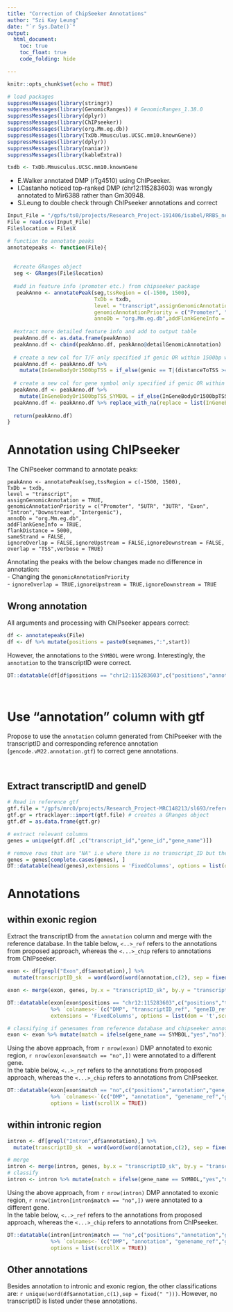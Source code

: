 ```yaml
---
title: "Correction of ChipSeeker Annotations"
author: "Szi Kay Leung"
date: "`r Sys.Date()`"
output: 
  html_document:
    toc: true
    toc_float: true
    code_folding: hide

---
```


```r
knitr::opts_chunk$set(echo = TRUE)

# load packages
suppressMessages(library(stringr))
suppressMessages(library(GenomicRanges)) # GenomicRanges_1.38.0
suppressMessages(library(dplyr))
suppressMessages(library(ChIPseeker))
suppressMessages(library(org.Mm.eg.db))
suppressMessages(library(TxDb.Mmusculus.UCSC.mm10.knownGene))
suppressMessages(library(dplyr))
suppressMessages(library(naniar))
suppressMessages(library(kableExtra))

txdb <- TxDb.Mmusculus.UCSC.mm10.knownGene
```

- E.Walker annotated DMP (rTg4510) using ChIPseeker. 
- I.Castanho noticed top-ranked DMP (chr12:115283603) was wrongly annotated to Mir6388 rather than Gm30948.
- S.Leung to double check through ChIPseeker annotations and correct

```r
Input_File = "/gpfs/ts0/projects/Research_Project-191406/isabel/RRBS_new/DMPs/rTg4510//DMPsInteractionModel_rTg4510_sig_genotype.csv"
File = read.csv(Input_File)
File$location = File$X

# function to annotate peaks
annotatepeaks <- function(File){
  
  
  #create GRanges object
  seg <- GRanges(File$location)
  
  #add in feature info (promoter etc.) from chipseeker package
   peakAnno <- annotatePeak(seg,tssRegion = c(-1500, 1500),
                            TxDb = txdb,
                            level = "transcript",assignGenomicAnnotation = TRUE,
                            genomicAnnotationPriority = c("Promoter", "5UTR", "3UTR", "Exon", "Intron","Downstream", "Intergenic"),
                            annoDb = "org.Mm.eg.db",addFlankGeneInfo = FALSE,flankDistance = 5000,sameStrand = FALSE,ignoreOverlap = FALSE,ignoreUpstream = FALSE,ignoreDownstream = FALSE,overlap = "TSS",verbose = TRUE)
  
  #extract more detailed feature info and add to output table
  peakAnno.df <- as.data.frame(peakAnno)
  peakAnno.df <- cbind(peakAnno.df, peakAnno@detailGenomicAnnotation)
  
  # create a new col for T/F only specified if genic OR within 1500bp window of tss
  peakAnno.df <- peakAnno.df %>% 
    mutate(InGeneBodyOr1500bpTSS = if_else(genic == T|(distanceToTSS >= -1500 & distanceToTSS <= 1500), T, F))
  
  # create a new col for gene symbol only specified if genic OR within 1500bp window of tss
  peakAnno.df <- peakAnno.df %>% 
    mutate(InGeneBodyOr1500bpTSS_SYMBOL = if_else(InGeneBodyOr1500bpTSS == T, SYMBOL, ""))
  peakAnno.df <- peakAnno.df %>% replace_with_na(replace = list(InGeneBodyOr1500bpTSS_SYMBOL = ""))
  
  return(peakAnno.df)
}
```

# Annotation using ChIPseeker

The ChIPseeker command to annotate peaks:

    peakAnno <- annotatePeak(seg,tssRegion = c(-1500, 1500), 
    TxDb = txdb,
    level = "transcript",
    assignGenomicAnnotation = TRUE,
    genomicAnnotationPriority = c("Promoter", "5UTR", "3UTR", "Exon", "Intron","Downstream", "Intergenic"),
    annoDb = "org.Mm.eg.db",
    addFlankGeneInfo = TRUE,
    flankDistance = 5000,
    sameStrand = FALSE,
    ignoreOverlap = FALSE,ignoreUpstream = FALSE,ignoreDownstream = FALSE,
    overlap = "TSS",verbose = TRUE)
  

Annotating the peaks with the below changes made no difference in annotation:  
- Changing the `genomicAnnotationPriority`   
- `ignoreOverlap = TRUE,ignoreUpstream = TRUE,ignoreDownstream = TRUE`


## Wrong annotation

All arguments and processing with ChIPseeker appears correct:

```r
df <- annotatepeaks(File)
df <- df %>% mutate(positions = paste0(seqnames,":",start)) 
```

However, the annotations to the `SYMBOL` were wrong. Interestingly, the `annotation` to the transcriptID were correct. 

```r
DT::datatable(df[df$positions == "chr12:115283603",c("positions","annotation","SYMBOL","Exon")], options = list(dom = 't',scroll = TRUE))
```

<br>

# Use "annotation" column with gtf 

Propose to use the `annotation` column generated from ChIPseeker with the transcriptID and corresponding reference annotation (`gencode.vM22.annotation.gtf `) to correct gene annotations. 

<br>

## Extract transcriptID and geneID 

```r
# Read in reference gtf
gtf.file = "/gpfs/mrc0/projects/Research_Project-MRC148213/sl693/references/annotation/gencode.vM22.annotation.gtf"
gtf.gr = rtracklayer::import(gtf.file) # creates a GRanges object
gtf.df = as.data.frame(gtf.gr)

# extract relevant columns
genes = unique(gtf.df[ ,c("transcript_id","gene_id","gene_name")])

# remove rows that are "NA" i.e where there is no transcript_ID but there is a gene_ID
genes = genes[complete.cases(genes), ]
DT::datatable(head(genes),extensions = 'FixedColumns', options = list(dom = 't'))
```

# Annotations

## within exonic region 

Extract the transcriptID from the `annotation` column and merge with the reference database. 
In the table below, `<..>_ref` refers to the annotations from proposed approach, whereas the `<...>_chip` refers to annotations from ChIPseeker.

```r
exon <- df[grepl("Exon",df$annotation),] %>% 
  mutate(transcriptID_sk  = word(word(word(annotation,c(2), sep = fixed(" ")),c(1),sep = fixed("/")),c(2), sep = fixed("(")))

exon <- merge(exon, genes, by.x = "transcriptID_sk", by.y = "transcript_id")

DT::datatable(exon[exon$positions == "chr12:115283603",c("positions","transcriptID_sk","gene_id","gene_name","transcriptId","SYMBOL")] 
              %>% `colnames<-`(c("DMP", "transcriptID_ref", "geneID_ref","genename_ref","transcriptID_chip","genename_chip")),
              extensions = 'FixedColumns', options = list(dom = 't',scrollX = TRUE))

# classifying if genenames from reference database and chipseeker annotation match
exon <- exon %>% mutate(match = ifelse(gene_name == SYMBOL,"yes","no"))

```

Using the above approach, from `r nrow(exon)` DMP annotated to exonic region, `r nrow(exon[exon$match == "no",])` were annotated to a different gene.  
In the table below, `<..>_ref` refers to the annotations from proposed approach, whereas the `<...>_chip` refers to annotations from ChIPseeker.

```r
DT::datatable(exon[exon$match == "no",c("positions","annotation","gene_name","SYMBOL")]
              %>% `colnames<-`(c("DMP", "annotation", "genename_ref","genename_chip")),
              options = list(scrollX = TRUE))
```

## within intronic region 

```r
intron <- df[grepl("Intron",df$annotation),] %>% 
  mutate(transcriptID_sk  = word(word(word(annotation,c(2), sep = fixed(" ")),c(1),sep = fixed("/")),c(2), sep = fixed("(")))

# merge 
intron <- merge(intron, genes, by.x = "transcriptID_sk", by.y = "transcript_id")
# classify
intron <- intron %>% mutate(match = ifelse(gene_name == SYMBOL,"yes","no"))
```

Using the above approach, from `r nrow(intron)` DMP annotated to exonic region, `r nrow(intron[intron$match == "no",])` were annotated to a different gene.  
In the table below, `<..>_ref` refers to the annotations from proposed approach, whereas the `<...>_chip` refers to annotations from ChIPseeker.

```r
DT::datatable(intron[intron$match == "no",c("positions","annotation","gene_name","SYMBOL")]
              %>% `colnames<-`(c("DMP", "annotation", "genename_ref","genename_chip")),
              options = list(scrollX = TRUE))

```

## Other annotations

Besides annotation to intronic and exonic region, the other classifications are: `r unique(word(df$annotation,c(1),sep = fixed(" ")))`. However, no transcriptID is listed under these annotations.